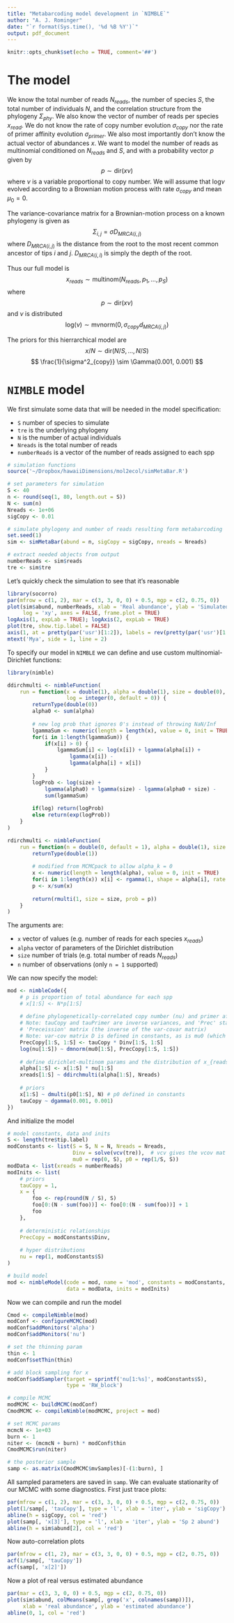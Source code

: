 ```yaml
---
title: "Metabarcoding model development in `NIMBLE`"
author: "A. J. Rominger"
date: "`r format(Sys.time(), '%d %B %Y')`"
output: pdf_document
---
```


```r
knitr::opts_chunk$set(echo = TRUE, comment='##')
```

# The model

We know the total number of reads $N_{reads}$, the number of species $S$, the total number of individuals $N$, and the correlation structure from the phylogeny $\Sigma_{phy}$.  We also know the vector of number of reads per species $x_{read}$. We do not know the rate of copy number evolution $\sigma_{copy}$ nor the rate of primer affinity evolution $\sigma_{primer}$.  We also most importantly don't know the actual vector of abundances $x$.  We want to model the number of reads as multinomial conditioned on $N_{reads}$ and $S$, and with a probability vector $p$ given by
$$
p \sim \text{dir}(x \nu)
$$
where $\nu$ is a variable proportional to copy number.  We will assume that $\text{log}\nu$ evolved according to a Brownian motion process with rate $\sigma_{copy}$ and mean $\mu_0 = 0$.

The variance-covariance matrix for a Brownian-motion process on a known phylogeny is given as
$$
\Sigma_{i,j} = \sigma D_{MRCA(i,j)}
$$
where $D_{MRCA(i,j)}$ is the distance from the root to the most recent common ancestor of tips $i$ and $j$.  $D_{MRCA(i,i)}$ is simply the depth of the root.

Thus our full model is 
$$
x_{reads} \sim \text{multinom}(N_{reads}, p_1, \ldots, p_S)
$$
where 
$$
p \sim \text{dir}(x \nu)
$$
and $\nu$ is distributed
$$
\text{log}(\nu) \sim \text{mvnorm}(0, \sigma_{copy} d_{MRCA(i,j)})
$$

The priors for this hierrarchical model are
$$
x/N \sim \text{dir}(N/S, \ldots, N/S)
$$
$$
\frac{1}{\sigma^2_{copy}} \sim \Gamma(0.001, 0.001)
$$


# `NIMBLE` model

We first simulate some data that will be needed in the model specification:

* `S` number of species to simulate
* `tre` is the underlying phylogeny
* `N` is the number of actual individuals
* `Nreads` is the total number of reads
* `numberReads` is a vector of the number of reads assigned to each spp

```r
# simulation functions
source('~/Dropbox/hawaiiDimensions/mol2ecol/simMetaBar.R')

# set parameters for simulation
S <- 40
n <- round(seq(1, 80, length.out = S))
N <- sum(n)
Nreads <- 1e+06
sigCopy <- 0.01

# simulate phylogeny and number of reads resulting form metabarcoding
set.seed(1)
sim <- simMetaBar(abund = n, sigCopy = sigCopy, nreads = Nreads)

# extract needed objects from output
numberReads <- sim$reads
tre <- sim$tre
```

Let's quickly check the simulation to see that it's reasonable

```r
library(socorro)
par(mfrow = c(1, 2), mar = c(3, 3, 0, 0) + 0.5, mgp = c(2, 0.75, 0))
plot(sim$abund, numberReads, xlab = 'Real abundance', ylab = 'Simulated number of reads', 
     log = 'xy', axes = FALSE, frame.plot = TRUE)
logAxis(1, expLab = TRUE); logAxis(2, expLab = TRUE)
plot(tre, show.tip.label = FALSE)
axis(1, at = pretty(par('usr')[1:2]), labels = rev(pretty(par('usr')[1:2])))
mtext('Mya', side = 1, line = 2)
```

To specify our model in `NIMBLE` we can define and use custom multinomial-Dirichlet functions:

```r
library(nimble)

ddirchmulti <- nimbleFunction(
    run = function(x = double(1), alpha = double(1), size = double(0),
                   log = integer(0, default = 0)) {
        returnType(double(0))
        alpha0 <- sum(alpha)
        
        # new log prob that ignores 0's instead of throwing NaN/Inf
        lgammaSum <- numeric(length = length(x), value = 0, init = TRUE)
        for(i in 1:length(lgammaSum)) {
            if(x[i] > 0) {
                lgammaSum[i] <- log(x[i]) + lgamma(alpha[i]) +
                    lgamma(x[i]) -
                    lgamma(alpha[i] + x[i])
            }
        }
        logProb <- log(size) +
            lgamma(alpha0) + lgamma(size) - lgamma(alpha0 + size) -
            sum(lgammaSum)
        
        if(log) return(logProb)
        else return(exp(logProb))
    }
)

rdirchmulti <- nimbleFunction(
    run = function(n = double(0, default = 1), alpha = double(1), size = double(0)) {
        returnType(double(1))
        
        # modified from MCMCpack to allow alpha_k = 0
        x <- numeric(length = length(alpha), value = 0, init = TRUE)
        for(i in 1:length(x)) x[i] <- rgamma(1, shape = alpha[i], rate = 1)
        p <- x/sum(x)
        
        return(rmulti(1, size = size, prob = p))
    }
)
```

The arguments are:
    
* `x` vector of values (e.g. number of reads for each species $x_{reads}$)
* `alpha` vector of parameters of the Dirichlet distribution
* `size` number of trials (e.g. total number of reads $N_{reads}$)
* `n` number of observations (only `n = 1` supported)


We can now specify the model:

```r
mod <- nimbleCode({
    # p is proportion of total abundance for each spp
    # x[1:S] <- N*p[1:S]
    
    # define phylogenetically-correlated copy number (nu) and primer affinity (lambda)
    # Note: tauCopy and tauPrimer are inverse variances, and 'Prec' stands for 
    # 'Preceission' matrix (the inverse of the var-covar matrix)
    # Note: var-cov matrix D is defined in constants, as is mu0 (which is a vector of 0)
    PrecCopy[1:S, 1:S] <- tauCopy * Dinv[1:S, 1:S]
    log(nu[1:S]) ~ dmnorm(mu0[1:S], PrecCopy[1:S, 1:S])
    
    # define dirichlet-multinom params and the distribution of x_{reads}
    alpha[1:S] <- x[1:S] * nu[1:S]
    xreads[1:S] ~ ddirchmulti(alpha[1:S], Nreads)
    
    # priors
    x[1:S] ~ dmulti(p0[1:S], N) # p0 defined in constants
    tauCopy ~ dgamma(0.001, 0.001)
})
```


And initialize the model

```r
# model constants, data and inits
S <- length(tre$tip.label)
modConstants <- list(S = S, N = N, Nreads = Nreads,
                     Dinv = solve(vcv(tre)),  # vcv gives the vcov mat of a phylo for sig = 1
                     mu0 = rep(0, S), p0 = rep(1/S, S))
modData <- list(xreads = numberReads)
modInits <- list(
    # priors
    tauCopy = 1,
    x = {
        foo <- rep(round(N / S), S)
        foo[0:(N - sum(foo))] <- foo[0:(N - sum(foo))] + 1
        foo
    }, 
    
    # deterministic relationships
    PrecCopy = modConstants$Dinv,
    
    # hyper distributions
    nu = rep(1, modConstants$S)
)

# build model
mod <- nimbleModel(code = mod, name = 'mod', constants = modConstants, 
                   data = modData, inits = modInits)
```

Now we can compile and run the model

```r
Cmod <- compileNimble(mod)
modConf <- configureMCMC(mod)
modConf$addMonitors('alpha')
modConf$addMonitors('nu')

# set the thinning param
thin <- 1
modConf$setThin(thin)

# add block sampling for x
modConf$addSampler(target = sprintf('nu[1:%s]', modConstants$S),
                   type = 'RW_block')

# compile MCMC
modMCMC <- buildMCMC(modConf)
CmodMCMC <- compileNimble(modMCMC, project = mod)

# set MCMC params
mcmcN <- 1e+03
burn <- 1
niter <- (mcmcN + burn) * modConf$thin
CmodMCMC$run(niter)

# the posterior sample    
samp <- as.matrix(CmodMCMC$mvSamples)[-(1:burn), ]
```

All sampled parameters are saved in `samp`.  We can evaluate stationarity of our MCMC with some diagnostics.  First just trace plots:

```r
par(mfrow = c(1, 2), mar = c(3, 3, 0, 0) + 0.5, mgp = c(2, 0.75, 0))
plot(1/samp[, 'tauCopy'], type = 'l', xlab = 'iter', ylab = 'sigCopy')
abline(h = sigCopy, col = 'red')
plot(samp[, 'x[3]'], type = 'l', xlab = 'iter', ylab = 'Sp 2 abund')
abline(h = sim$abund[2], col = 'red')
```

Now auto-correlation plots
```r
par(mfrow = c(1, 2), mar = c(3, 3, 0, 0) + 0.5, mgp = c(2, 0.75, 0))
acf(1/samp[, 'tauCopy'])
acf(samp[, 'x[2]'])
```

Now a plot of real versus estimated abundance
```r
par(mar = c(3, 3, 0, 0) + 0.5, mgp = c(2, 0.75, 0))
plot(sim$abund, colMeans(samp[, grep('x', colnames(samp))]), 
     xlab = 'real abundance', ylab = 'estimated abundance')
abline(0, 1, col = 'red')
```
